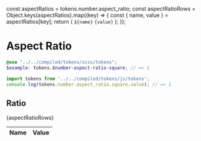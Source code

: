 const aspectRatios = tokens.number.aspect_ratio;
const aspectRatioRows = Object.keys(aspectRatios).map((key) => {
  const { name, value } = aspectRatios[key];
  return (
    <tr key={name}>
      <td>
        <code>${name}</code>
      </td>
      <td>
        <code>{value}</code>
      </td>
    </tr>
  );
});

<Meta title="Design/Tokens/Aspect Ratio" />

# Aspect Ratio

```scss
@use "../../compiled/tokens/scss/tokens";
$example: tokens.$number-aspect-ratio-square; // => 1
```

```javascript
import tokens from '../../compiled/tokens/js/tokens';
console.log(tokens.number.aspect_ratio.square.value); // => 1
```

## Ratio

<table>
  <thead>
    <tr>
      <th style={{ width: '10%' }}>Name</th>
      <th>Value</th>
    </tr>
  </thead>
  <tbody>{aspectRatioRows}</tbody>
</table>
